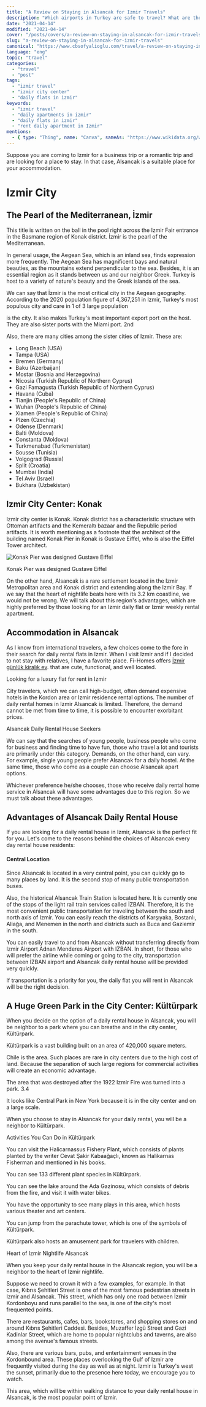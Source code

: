 ```yaml
---
title: "A Review on Staying in Alsancak for Izmir Travels"
description: "Which airports in Turkey are safe to travel? What are the global aviation standards? Is it safe to travel through Istanbul Airport?"
date: "2021-04-14"
modified: "2021-04-14"
cover: "/posts/covers/a-review-on-staying-in-alsancak-for-izmir-travels.webp"
slug: "a-review-on-staying-in-alsancak-for-izmir-travels"
canonical: "https://www.cbsofyalioglu.com/travel/a-review-on-staying-in-alsancak-for-izmir-travels/"
language: "eng"
topic: "travel"
categories:
  - "travel"
  - "post"
tags:
  - "izmir travel"
  - "izmir city center"
  - "daily flats in izmir"
keywords:
  - "izmir travel"
  - "daily apartments in izmir"
  - "daily flats in izmir"
  - "rent daily apartment in Izmir"
mentions:
  - { type: "Thing", name: "Canva", sameAs: "https://www.wikidata.org/wiki/Q35997" }
---
```


Suppose you are coming to Izmir for a business trip or a romantic trip and are looking for a place to stay. In that case, Alsancak is a suitable place for your accommodation.

# Izmir City

## The Pearl of the Mediterranean, İzmir

This title is written on the ball in the pool right across the Izmir Fair entrance in the Basmane region of Konak district. İzmir is the pearl of the Mediterranean.

In general usage, the Aegean Sea, which is an inland sea, finds expression more frequently. The Aegean Sea has magnificent bays and natural beauties, as the mountains extend perpendicular to the sea. Besides, it is an essential region as it stands between us and our neighbor Greek. Turkey is host to a variety of nature's beauty and the Greek islands of the sea.

We can say that İzmir is the most critical city in the Aegean geography. According to the 2020 population figure of 4,367,251 in Izmir, Turkey's most populous city and care in 1 of 3 large population

is the city. It also makes Turkey's most important export port on the host. They are also sister ports with the Miami port. 2nd

Also, there are many cities among the sister cities of Izmir. These are:

- Long Beach (USA)
- Tampa (USA)
- Bremen (Germany)
- Baku (Azerbaijan)
- Mostar (Bosnia and Herzegovina)
- Nicosia (Turkish Republic of Northern Cyprus)
- Gazi Famagusta (Turkish Republic of Northern Cyprus)
- Havana (Cuba)
- Tianjin (People's Republic of China)
- Wuhan (People's Republic of China)
- Xiamen (People's Republic of China)
- Plzen (Czechia)
- Odense (Denmark)
- Balti (Moldova)
- Constanta (Moldova)
- Turkmenabad (Turkmenistan)
- Sousse (Tunisia)
- Volgograd (Russia)
- Split (Croatia)
- Mumbai (India)
- Tel Aviv (Israel)
- Bukhara (Uzbekistan)

## Izmir City Center: Konak

Izmir city center is Konak. Konak district has a characteristic structure with Ottoman artifacts and the Kemeraltı bazaar and the Republic period artifacts. It is worth mentioning as a footnote that the architect of the building named Konak Pier in Konak is Gustave Eiffel, who is also the Eiffel Tower architect.

![Konak Pier was designed Gustave Eiffel](/posts/izmir-konak-pier.jpg)

Konak Pier was designed Gustave Eiffel

On the other hand, Alsancak is a rare settlement located in the Izmir Metropolitan area and Konak district and extending along the Izmir Bay. If we say that the heart of nightlife beats here with its 3.2 km coastline, we would not be wrong. We will talk about this region's advantages, which are highly preferred by those looking for an Izmir daily flat or Izmir weekly rental apartment.

## Accommodation in Alsancak

As I know from international travelers, a few choices come to the fore in their search for daily rental flats in Izmir. When I visit Izmir and if I decided to not stay with relatives, I have a favorite place. Fi-Homes offers [İzmir günlük kiralık ev](https://fi-homes.com/). that are cute, functional, and well located.

Looking for a luxury flat for rent in Izmir

City travelers, which we can call high-budget, often demand expensive hotels in the Kordon area or Izmir residence rental options. The number of daily rental homes in Izmir Alsancak is limited. Therefore, the demand cannot be met from time to time, it is possible to encounter exorbitant prices.

Alsancak Daily Rental House Seekers

We can say that the searches of young people, business people who come for business and finding time to have fun, those who travel a lot and tourists are primarily under this category. Demands, on the other hand, can vary. For example, single young people prefer Alsancak for a daily hostel. At the same time, those who come as a couple can choose Alsancak apart options.

Whichever preference he/she chooses, those who receive daily rental home service in Alsancak will have some advantages due to this region. So we must talk about these advantages.

## Advantages of Alsancak Daily Rental House

If you are looking for a daily rental house in Izmir, Alsancak is the perfect fit for you. Let's come to the reasons behind the choices of Alsancak every day rental house residents:

#### Central Location

Since Alsancak is located in a very central point, you can quickly go to many places by land. It is the second stop of many public transportation buses.

Also, the historical Alsancak Train Station is located here. It is currently one of the stops of the light rail train services called İZBAN. Therefore, it is the most convenient public transportation for traveling between the south and north axis of Izmir. You can easily reach the districts of Karşıyaka, Bostanlı, Aliağa, and Menemen in the north and districts such as Buca and Gaziemir in the south.

You can easily travel to and from Alsancak without transferring directly from Izmir Airport Adnan Menderes Airport with IZBAN. In short, for those who will prefer the airline while coming or going to the city, transportation between İZBAN airport and Alsancak daily rental house will be provided very quickly.

If transportation is a priority for you, the daily flat you will rent in Alsancak will be the right decision.

## A Huge Green Park in the City Center: Kültürpark

When you decide on the option of a daily rental house in Alsancak, you will be neighbor to a park where you can breathe and in the city center, Kültürpark.

Kültürpark is a vast building built on an area of ​​420,000 square meters.

Chile is the area. Such places are rare in city centers due to the high cost of land. Because the separation of such large regions for commercial activities will create an economic advantage.

The area that was destroyed after the 1922 Izmir Fire was turned into a park. 3.4

It looks like Central Park in New York because it is in the city center and on a large scale.

When you choose to stay in Alsancak for your daily rental, you will be a neighbor to Kültürpark.

Activities You Can Do in Kültürpark

You can visit the Halicarnassus Fishery Plant, which consists of plants planted by the writer Cevat Şakir Kabaağaçlı, known as Halikarnas Fisherman and mentioned in his books.

You can see 133 different plant species in Kültürpark.

You can see the lake around the Ada Gazinosu, which consists of debris from the fire, and visit it with water bikes.

You have the opportunity to see many plays in this area, which hosts various theater and art centers.

You can jump from the parachute tower, which is one of the symbols of Kültürpark.

Kültürpark also hosts an amusement park for travelers with children.

Heart of Izmir Nightlife Alsancak

When you keep your daily rental house in the Alsancak region, you will be a neighbor to the heart of Izmir nightlife.

Suppose we need to crown it with a few examples, for example. In that case, Kıbrıs Şehitleri Street is one of the most famous pedestrian streets in Izmir and Alsancak. This street, which has only one road between İzmir Kordonboyu and runs parallel to the sea, is one of the city's most frequented points.

There are restaurants, cafes, bars, bookstores, and shopping stores on and around Kıbrıs Şehitleri Caddesi. Besides, Muzaffer İzgü Street and Gazi Kadinlar Street, which are home to popular nightclubs and taverns, are also among the avenue's famous streets.

Also, there are various bars, pubs, and entertainment venues in the Kordonbound area. These places overlooking the Gulf of Izmir are frequently visited during the day as well as at night. Izmir is Turkey's west the sunset, primarily due to the presence here today, we encourage you to watch.

This area, which will be within walking distance to your daily rental house in Alsancak, is the most popular point of Izmir.
